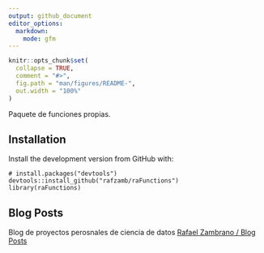 ```yaml
---
output: github_document
editor_options:
  markdown:
    mode: gfm
---
```


<!-- README.md is generated from README.Rmd. Please edit that file -->

```r
knitr::opts_chunk$set(
  collapse = TRUE,
  comment = "#>",
  fig.path = "man/figures/README-",
  out.width = "100%"
)
```

Paquete de funciones propias.

## Installation

Install the development version from GitHub with:

    # install.packages("devtools")
    devtools::install_github("rafzamb/raFunctions")
    library(raFunctions)

## Blog Posts

Blog de proyectos perosnales de ciencia de datos [Rafael Zambrano / Blog Posts](https://rafael-zambrano-blog-ds.netlify.app/blog.html)

